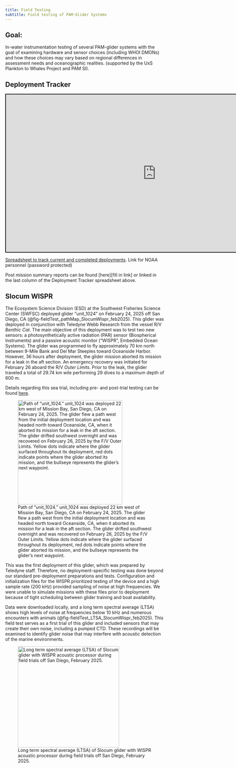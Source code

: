 ```yaml
---
title: Field Testing
subtitle: Field testing of PAM-Glider Systems
---
```


## Goal: 
In-water instrumentation testing of several PAM-glider systems with the goal of examining hardware and sensor choices (including WHOI DMONs) and how these choices may vary based on regional differences in assessment needs and oceanographic realities. (supported by the UxS Plankton to Whales Project and PAM SI).

## Deployment Tracker
<iframe src="https://docs.google.com/spreadsheets/d/e/2PACX-1vTPI-3uRxrq3h9f0C1DLAHUVDzpRsHuQDGbjZHOCckjuP2yLr-II1muMCTCFvpn22OKmd2wM2pmU27j/pubhtml?gid=1944379023&amp;single=true&amp;widget=true&amp;headers=false" style="width:950px; height:500px; border: 2px solid black;"></iframe>
[Spreadsheet to track current and completed deployments](https://docs.google.com/spreadsheets/d/1MzLF2bmLcWy9u6glj3hu6Q1DINr5-NeJPCuBQgy-LZU/edit?usp=sharing). Link for NOAA personnel (password protected)

Post mission summary reports can be found [here][fill in link] or linked in the last column of the Deployment Tracker spreadsheet above.

## Slocum WISPR

The Ecosystem Science Division (ESD) at the Southwest Fisheries Science Center (SWFSC) deployed glider “unit_1024” on February 24, 2025 off San Diego, CA (@fig-fieldTest_pathMap_SlocumWispr_feb2025). This glider was deployed in conjunction with Teledyne Webb Research from the vessel R/V *Benthic Cat*. The main objective of this deployment was to test two new sensors: a photosynthetically active radiation (PAR) sensor (Biospherical Instruments) and a passive acoustic monitor (“WISPR”, Embedded Ocean Systems). The glider was programmed to fly approximately 70 km north between 9-Mile Bank and Del Mar Steeples toward Oceanside Harbor. However, 36 hours after deployment, the glider mission aborted its mission for a leak in the aft section. An emergency recovery was initiated for February 26 aboard the R/V *Outer Limits*. Prior to the leak, the glider traveled a total of 29.74 km wile performing 29 dives to a maximum depth of 600 m.

Details regarding this sea trial, including pre- and post-trial testing can be found [here](https://github.com/nmfs-ost/PAM-Glider/blob/main/supplemental/2025%20February%20unit_1024%20Emergency%20Recovery%20and%20Post-Deployment%20Report.pdf).

![Path of “unit_1024.” unit_1024 was deployed 22 km west of Mission Bay, San Diego, CA on February 24, 2025. The glider flew a path west from the initial deployment location and was headed north toward Oceanside, CA, when it aborted its mission for a leak in the aft section. The glider drifted southwest overnight and was recovered on February 26, 2025 by the F/V Outer Limits. Yellow dots indicate where the glider surfaced throughout its deployment, red dots indicate points where the glider aborted its mission, and the bullseye represents the glider’s next waypoint.](images/fieldTest_pathMap_SlocumWispr_feb2025.PNG){#fig-fieldTest_pathMap_SlocumWispr_feb2025 width="331"}

This was the first deployment of this glider, which was prepared by Teledyne staff. Therefore, no deployment-specific testing was done beyond our standard pre-deployment preparations and tests. Configuration and initialization files for the WISPR prioritized testing of the device and a high sample rate (200 kHz) provided sampling of noise at high frequencies. We were unable to simulate missions with these files prior to deployment because of tight scheduling between glider training and boat availability.

Data were downloaded locally, and a long term spectral average (LTSA) shows high levels of noise at frequencies below 10 kHz and numerous encounters with animals (@fig-fieldTest_LTSA_SlocumWispr_feb2025). This field test serves as a first trial of this glider and included sensors that may create their own noise, including a pumped CTD. These recordings will be examined to identify glider noise that may interfere with acoustic detection of the marine environments.

![Long term spectral average (LTSA) of Slocum glider with WISPR acoustic processor during field trials off San Diego, February 2025.](images/fieldTest_LTSA_SlocumWispr_feb2025.png){#fig-fieldTest_LTSA_SlocumWispr_feb2025 width="321"}
